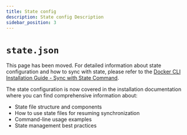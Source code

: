 ```yaml
---
title: State config
description: State config Description
sidebar_position: 3
---
```


# `state.json`

This page has been moved. For detailed information about state configuration and how to sync with state, please refer to the [Docker CLI Installation Guide - Sync with State Command](/docs/install/docker-cli#sync-with-state-command).

The state configuration is now covered in the installation documentation where you can find comprehensive information about:

- State file structure and components
- How to use state files for resuming synchronization
- Command-line usage examples
- State management best practices